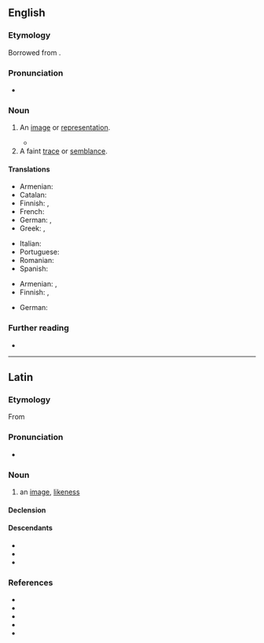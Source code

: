 ==English==

===Etymology===
{{PIE root|en|sem}}
Borrowed from {{bor|en|la|simulācrum|t=image, likeness}}.

===Pronunciation===
* {{IPA|/ˌsimjəˈleɪkɹəm/|lang=en}}

===Noun===
{{en-noun|s|simulacra}}

# An [[image]] or [[representation]].
#: {{ux|en|a '''simulacrum''' of a New York studio apartment}}
#* {{quote-web
|lang=en
|date=2008-10-23
|author=Manohla Dargis
|title=Dreamer, Live in the Here and Now
|work=New York Times
|url=https://www.nytimes.com/2008/10/24/movies/24syne.html
|passage=Like the full-scale map in Borges’s short story “On Exactitude in Science,” the representation takes on the dimensions of reality to the point of replacing it. The French theorist Jean Baudrillard uses Borges’s story as a metaphor for his notion of the '''simulacrum''', which probably explains why Caden, who has trouble naming things, considers titling his production “Simulacrum.”}}
# A faint [[trace]] or [[semblance]].
#: {{ux|en|a '''simulacrum''' of hope}}

====Translations====
{{trans-top|image or representation}}
* Armenian: {{t|hy|սիմուլակր}}
* Catalan: {{t|ca|simulacre|m}}
* Finnish: {{t+|fi|kuva}}, {{t+|fi|malli}}
* French: {{t+|fr|simulacre|m}}
* German: {{t|de|Simulacrum|n}}, {{t|de|Simulakrum|n}}
* Greek: {{t+|el|απείκασμα|n}}, {{t+|el|επίφαση|f}}
{{trans-mid}}
* Italian: {{t+|it|simulacro|m}}
* Portuguese: {{t+|pt|simulacro|m}}
* Romanian: {{t+|ro|simulacru|n}}
* Spanish: {{t+|es|simulacro|m}}
{{trans-bottom}}

{{trans-top|faint trace}}
* Armenian: {{t+|hy|նշույլ}}, {{t+|hy|հետք}}
* Finnish: {{t+|fi|pilkahdus}}, {{t|fi|häivä}}
{{trans-mid}}
* German: {{t|de|Scheinbild|n}}
{{trans-bottom}}

===Further reading===
* {{pedia}}

----

==Latin==

===Etymology===
From {{m|la|simulō}}

===Pronunciation===
* {{la-IPA|simulācrum}}

===Noun===
{{la-noun|simulācrum|simulācrī|n|second}}

# an [[image]], [[likeness]]
#: {{syn|la|effigies|imāgō|statua}}

====Declension====
{{la-ndecl|simulācrum<2>}}

====Descendants====
* {{desc|en|simulacrum|bor=1}}
* {{desc|fr|simulacre|bor=1}}
* {{desc|es|simulacro|bor=1}}

===References===
* {{R:L&S}}
* {{R:Elementary Lewis}}
* {{R:du Cange}}
* {{R:Gaffiot}}
* {{R:M&A}}